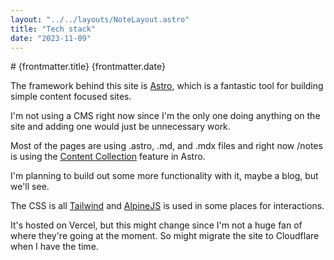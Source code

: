 ```yaml
---
layout: "../../layouts/NoteLayout.astro"
title: "Tech stack"
date: "2023-11-09"
---
```

<div class="mb-4">
   # {frontmatter.title}
<span class="text-base text-neutral-400">
   {frontmatter.date}
</span>
</div>

The framework behind this site is [Astro](https://astro.build/), which is a fantastic tool for building simple content focused sites.

I'm not using a CMS right now since I'm the only one doing anything on the site and adding one would just be unnecessary work.

Most of the pages are using .astro, .md, and .mdx files and right now /notes is using the [Content Collection](https://docs.astro.build/en/guides/content-collections/) feature in Astro.

I'm planning to build out some more functionality with it, maybe a blog, but we'll see.

The CSS is all [Tailwind](https://tailwindcss.com/) and [AlpineJS](https://alpinejs.dev) is used in some places for interactions.

It's hosted on Vercel, but this might change since I'm not a huge fan of where they're going at the moment. So might migrate the site to Cloudflare when I have the time.